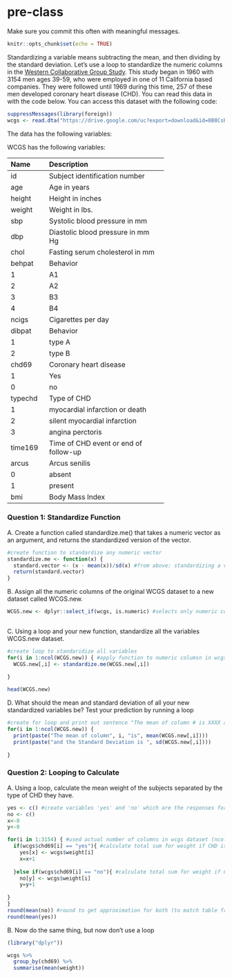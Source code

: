 # pre-class


Make sure you commit this often with meaningful messages. 



```r
knitr::opts_chunk$set(echo = TRUE)
```








Standardizing a variable means subtracting the mean, and then dividing by the standard deviation. Let’s use a loop to standardize the numeric columns in the [Western Collaborative Group Study](https://clinicaltrials.gov/ct2/show/NCT00005174). This study began in 1960 with 3154 men ages 39-59, who were employed in one of 11 California based companies. They were followed until 1969 during this time, 257 of these men developed coronary heart disease (CHD). You can read this data in with the code below. You can access this dataset with the following code:

```R

suppressMessages(library(foreign))
wcgs <- read.dta("https://drive.google.com/uc?export=download&id=0B8CsRLdwqzbzYWxfN3ExQllBQkU")
```

The data has the following variables:



WCGS has the following variables:

-----------------------------------------------------------
Name    Description
------- -------------------------------------------
id      Subject identification number

age     Age in years

height  Height in inches

weight  Weight in lbs.

sbp     Systolic blood pressure in mm 

dbp     Diastolic blood pressure in mm Hg

chol    Fasting serum cholesterol in mm 

behpat  Behavior

  1       A1

  2       A2

  3       B3

  4       B4

ncigs   Cigarettes per day

dibpat  Behavior

1       type A

2       type B

chd69   Coronary heart disease

1       Yes

0       no

typechd Type of CHD

1       myocardial infarction or death

2       silent myocardial infarction

3       angina perctoris

time169 Time of CHD event or end of follow-up

arcus   Arcus senilis

0       absent

1       present

bmi     Body Mass Index
-----------------------------------------------------------




### Question 1: Standardize Function

A. Create a function called standardize.me() that takes a numeric vector as an argument, and returns the standardized version of the vector. 
```r
#create function to standardize any numeric vector
standardize.me <- function(x) {
  standard.vector <- (x - mean(x))/sd(x) #from above: standardizing a variable = (-) mean then (/) by the st dev
  return(standard.vector)
}


```

B. Assign all the numeric columns of the original WCGS dataset to a new dataset called WCGS.new.
```r
WCGS.new <- dplyr::select_if(wcgs, is.numeric) #selects only numeric columns in dataset wcgs
  
```

C. Using a loop and your new function, standardize all the variables WCGS.new dataset.
```r
#create loop to standaridize all variables
for(i in 1:ncol(WCGS.new)) { #apply function to numeric columsn in wcgs dataset
  WCGS.new[,i] <- standardize.me(WCGS.new[,i])
  
}

head(WCGS.new)
```

D. What should the mean and standard deviation of all your new standardized variables be? Test your prediction by running a loop
```r
#create for loop and print out sentence "The mean of column # is XXXX and the St. Dev. is XXXXX"
for(i in 1:ncol(WCGS.new)) { 
  print(paste("The mean of column", i, "is", mean(WCGS.new[,i]))) 
  print(paste("and the Standard Deviation is ", sd(WCGS.new[,i])))
  
}
```


### Question 2: Looping to Calculate

A. Using a loop, calculate the mean weight of the subjects separated by the type of CHD they have.
```r
yes <- c() #create variables 'yes' and 'no' which are the responses for type of CHD
no <- c()
x<-0
y<-0

for(i in 1:3154) { #used actual number of columns in wcgs dataset (ncol(wcgs) returned an error)
  if(wcgs$chd69[i] == "yes"){ #calculate total sum for weight if CHD is "yes"
    yes[x] <- wcgs$weight[i]
    x=x+1
    
  }else if(wcgs$chd69[i] == "no"){ #calculate total sum for weight if CHD is "no"
    no[y] <- wcgs$weight[i]
    y=y+1
  
} 
} 
round(mean(no)) #round to get approximation for both (to match table from below)
round(mean(yes))
```

B. Now do the same thing, but now don’t use a loop
```r
(library("dplyr")) 

wcgs %>%
  group_by(chd69) %>%
  summarise(mean(weight))
```


